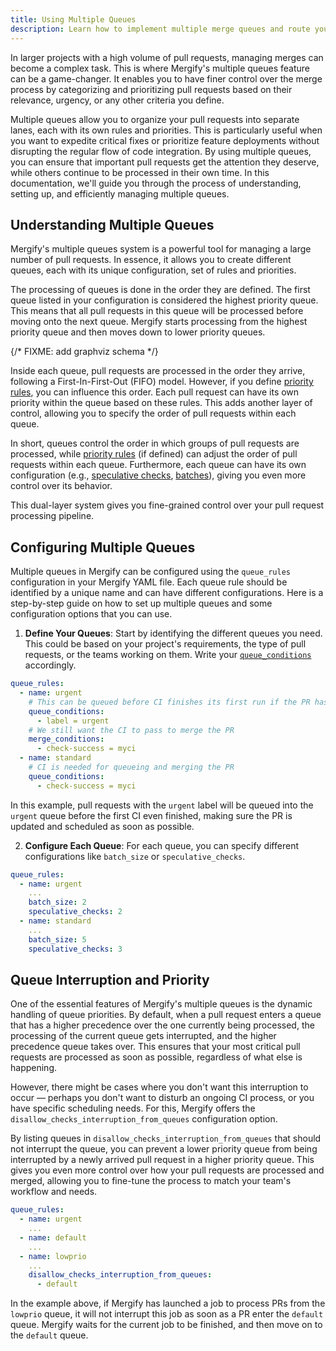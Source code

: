 ```yaml
---
title: Using Multiple Queues
description: Learn how to implement multiple merge queues and route your pull requests.
---
```


In larger projects with a high volume of pull requests, managing merges can
become a complex task. This is where Mergify's multiple queues feature can be a
game-changer. It enables you to have finer control over the merge process by
categorizing and prioritizing pull requests based on their relevance, urgency,
or any other criteria you define.

Multiple queues allow you to organize your pull requests into separate lanes,
each with its own rules and priorities. This is particularly useful when you
want to expedite critical fixes or prioritize feature deployments without
disrupting the regular flow of code integration. By using multiple queues, you
can ensure that important pull requests get the attention they deserve, while
others continue to be processed in their own time. In this documentation, we'll
guide you through the process of understanding, setting up, and efficiently
managing multiple queues.

## Understanding Multiple Queues

Mergify's multiple queues system is a powerful tool for managing a large number
of pull requests. In essence, it allows you to create different queues, each
with its unique configuration, set of rules and priorities.

The processing of queues is done in the order they are defined. The first queue
listed in your configuration is considered the highest priority queue. This
means that all pull requests in this queue will be processed before moving onto
the next queue. Mergify starts processing from the highest priority queue and
then moves down to lower priority queues.

{/* FIXME: add graphviz schema */}

Inside each queue, pull requests are processed in the order they arrive,
following a First-In-First-Out (FIFO) model. However, if you define [priority
rules](priority), you can influence this order. Each pull request can have its
own priority within the queue based on these rules. This adds another layer of
control, allowing you to specify the order of pull requests within each queue.

In short, queues control the order in which groups of pull requests are
processed, while [priority rules](priority) (if defined) can adjust the order
of pull requests within each queue. Furthermore, each queue can have its own
configuration (e.g., [speculative checks](speculative-checks),
[batches](batches)), giving you even more control over its behavior.

This dual-layer system gives you fine-grained control over your pull request
processing pipeline.

## Configuring Multiple Queues

Multiple queues in Mergify can be configured using the `queue_rules`
configuration in your Mergify YAML file. Each queue rule should be identified
by a unique name and can have different configurations. Here is a step-by-step
guide on how to set up multiple queues and some configuration options that you
can use.

1. **Define Your Queues**: Start by identifying the different queues you need.
   This could be based on your project's requirements, the type of pull
   requests, or the teams working on them. Write your
   [`queue_conditions`](lifecycle#adding-a-pull-request-to-the-merge-queue)
   accordingly.

```yaml
queue_rules:
  - name: urgent
    # This can be queued before CI finishes its first run if the PR has the urgent label
    queue_conditions:
      - label = urgent
    # We still want the CI to pass to merge the PR
    merge_conditions:
      - check-success = myci
  - name: standard
    # CI is needed for queueing and merging the PR
    queue_conditions:
      - check-success = myci
```

   In this example, pull requests with the `urgent` label will be queued into
   the `urgent` queue before the first CI even finished, making sure the PR is
   updated and scheduled as soon as possible.

2. **Configure Each Queue**: For each queue, you can specify different
   configurations like `batch_size` or `speculative_checks`.

```yaml
queue_rules:
  - name: urgent
    ...
    batch_size: 2
    speculative_checks: 2
  - name: standard
    ...
    batch_size: 5
    speculative_checks: 3
```


## Queue Interruption and Priority

One of the essential features of Mergify's multiple queues is the dynamic
handling of queue priorities. By default, when a pull request enters a queue
that has a higher precedence over the one currently being processed, the
processing of the current queue gets interrupted, and the higher precedence
queue takes over. This ensures that your most critical pull requests are
processed as soon as possible, regardless of what else is happening.

However, there might be cases where you don't want this interruption to occur —
perhaps you don't want to disturb an ongoing CI process, or you have specific
scheduling needs. For this, Mergify offers the
`disallow_checks_interruption_from_queues` configuration option.

By listing queues in `disallow_checks_interruption_from_queues` that should not
interrupt the queue, you can prevent a lower priority queue from being
interrupted by a newly arrived pull request in a higher priority queue. This
gives you even more control over how your pull requests are processed and
merged, allowing you to fine-tune the process to match your team's workflow and
needs.

```yaml
queue_rules:
  - name: urgent
    ...
  - name: default
    ...
  - name: lowprio
    ...
    disallow_checks_interruption_from_queues:
      - default
```

In the example above, if Mergify has launched a job to process PRs from the
`lowprio` queue, it will not interrupt this job as soon as a PR enter the
`default` queue. Mergify waits for the current job to be finished, and then
move on to the `default` queue.
